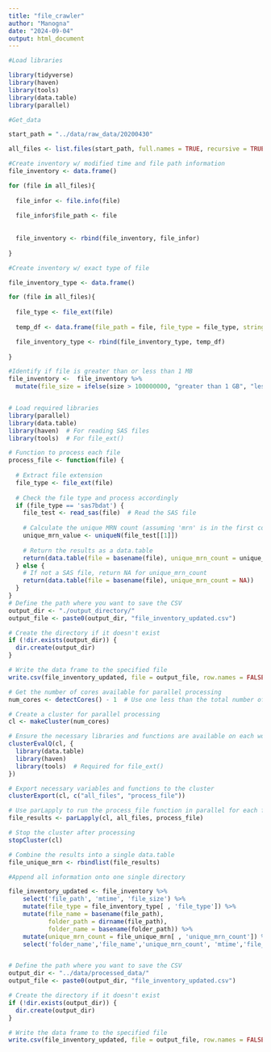 ---
title: "file_crawler"
author: "Manogna"
date: "2024-09-04"
output: html_document
---


```{r}
#Load libraries

library(tidyverse)
library(haven)
library(tools)
library(data.table)
library(parallel)

#Get_data

start_path = "../data/raw_data/20200430"

all_files <- list.files(start_path, full.names = TRUE, recursive = TRUE)

#Create inventory w/ modified time and file path information
file_inventory <- data.frame()

for (file in all_files){ 
  
  file_infor <- file.info(file)
  
  file_infor$file_path <- file
  
  
  file_inventory <- rbind(file_inventory, file_infor)
  
}

#Create inventory w/ exact type of file

file_inventory_type <- data.frame()

for (file in all_files){ 
  
  file_type <- file_ext(file)
  
  temp_df <- data.frame(file_path = file, file_type = file_type, stringsAsFactors = FALSE)

  file_inventory_type <- rbind(file_inventory_type, temp_df)
  
}

#Identify if file is greater than or less than 1 MB
file_inventory <-  file_inventory %>%
  mutate(file_size = ifelse(size > 100000000, "greater than 1 GB", "less than 1GB"))



```

```{r}
# Load required libraries
library(parallel)
library(data.table)
library(haven)  # For reading SAS files
library(tools)  # For file_ext()

# Function to process each file
process_file <- function(file) {
  
  # Extract file extension
  file_type <- file_ext(file)
  
  # Check the file type and process accordingly
  if (file_type == 'sas7bdat') {
    file_test <- read_sas(file)  # Read the SAS file
    
    # Calculate the unique MRN count (assuming 'mrn' is in the first column)
    unique_mrn_value <- uniqueN(file_test[[1]])
    
    # Return the results as a data.table
    return(data.table(file = basename(file), unique_mrn_count = unique_mrn_value))
  } else {
    # If not a SAS file, return NA for unique_mrn_count
    return(data.table(file = basename(file), unique_mrn_count = NA))
  }
}
# Define the path where you want to save the CSV
output_dir <- "./output_directory/"
output_file <- paste0(output_dir, "file_inventory_updated.csv")

# Create the directory if it doesn't exist
if (!dir.exists(output_dir)) {
  dir.create(output_dir)
}

# Write the data frame to the specified file
write.csv(file_inventory_updated, file = output_file, row.names = FALSE)

# Get the number of cores available for parallel processing
num_cores <- detectCores() - 1  # Use one less than the total number of cores

# Create a cluster for parallel processing
cl <- makeCluster(num_cores)

# Ensure the necessary libraries and functions are available on each worker
clusterEvalQ(cl, {
  library(data.table)
  library(haven)
  library(tools)  # Required for file_ext()
})

# Export necessary variables and functions to the cluster
clusterExport(cl, c("all_files", "process_file"))

# Use parLapply to run the process_file function in parallel for each file
file_results <- parLapply(cl, all_files, process_file)

# Stop the cluster after processing
stopCluster(cl)

# Combine the results into a single data.table
file_unique_mrn <- rbindlist(file_results)


```


```{r}

#Append all information onto one single directory

file_inventory_updated <- file_inventory %>%
    select('file_path', 'mtime', 'file_size') %>%
    mutate(file_type = file_inventory_type[ , 'file_type']) %>%
    mutate(file_name = basename(file_path),
           folder_path = dirname(file_path),
           folder_name = basename(folder_path)) %>%
    mutate(unique_mrn_count = file_unique_mrn[ , 'unique_mrn_count']) %>%
    select('folder_name','file_name','unique_mrn_count', 'mtime','file_type', 'file_size')  


# Define the path where you want to save the CSV
output_dir <- "../data/processed_data/"
output_file <- paste0(output_dir, "file_inventory_updated.csv")

# Create the directory if it doesn't exist
if (!dir.exists(output_dir)) {
  dir.create(output_dir)
}

# Write the data frame to the specified file
write.csv(file_inventory_updated, file = output_file, row.names = FALSE)

```





